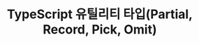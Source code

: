 ---
title: "TypeScript 유틸리티 타입(Partial, Record, Pick, Omit)"
description: "타입스크립트 유틸리티 타입에 대해 알아보았다."
publishDate: "2024.04.11"
tags:
  - TypeScript
pinned: false
---